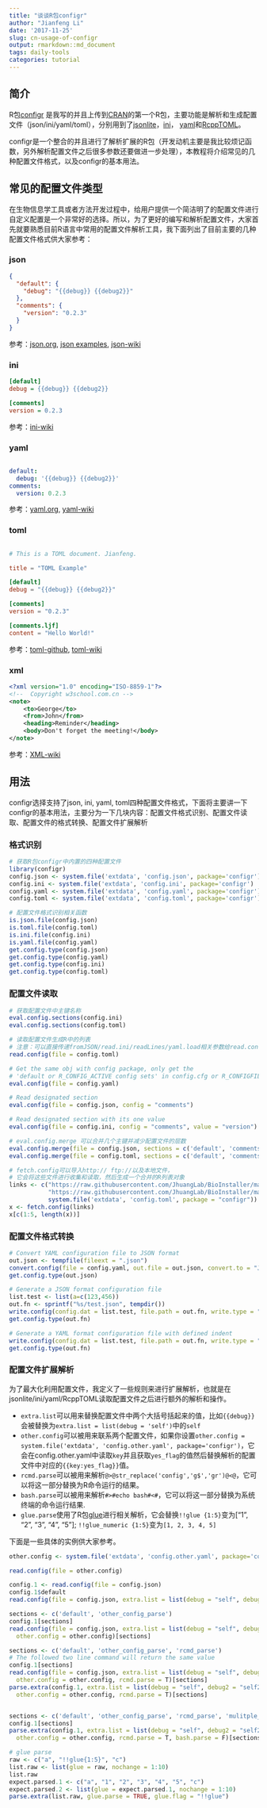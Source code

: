 ```yaml
---
title: "谈谈R包configr"
author: "Jianfeng Li"
date: '2017-11-25'
slug: cn-usage-of-configr
output: rmarkdown::md_document
tags: daily-tools
categories: tutorial
---
```


## 简介

R包[configr](https://github.com/Miachol/configr) 是我写的并且上传到[CRAN](https://cran.r-project.org/)的第一个R包，主要功能是解析和生成配置文件（json/ini/yaml/toml），分别用到了[jsonlite](https://github.com/jeroen/jsonlite)，[ini](https://github.com/dvdscripter/ini)， [yaml](https://cran.r-project.org/web/packages/yaml/index.html)和[RcppTOML](https://github.com/eddelbuettel/rcpptoml)。

configr是一个整合的并且进行了解析扩展的R包（开发动机主要是我比较烦记函数，另外解析配置文件之后很多参数还要做进一步处理），本教程将介绍常见的几种配置文件格式，以及configr的基本用法。


## 常见的配置文件类型

在生物信息学工具或者方法开发过程中，给用户提供一个简洁明了的配置文件进行自定义配置是一个非常好的选择。所以，为了更好的编写和解析配置文件，大家首先就要熟悉目前R语言中常用的配置文件解析工具，我下面列出了目前主要的几种配置文件格式供大家参考：

### json

```json
{
  "default": {
    "debug": "{{debug}} {{debug2}}"
  },
  "comments": {
    "version": "0.2.3"
  }
}
```
参考：[json.org](http://www.json.org/), [json examples](http://www.json.org/example.html), [json-wiki](https://en.wikipedia.org/wiki/JSON)

### ini

```ini
[default]
debug = {{debug}} {{debug2}}

[comments]
version = 0.2.3
```

参考：[ini-wiki](https://en.wikipedia.org/wiki/INI_file)

### yaml

```yaml

default:
  debug: '{{debug}} {{debug2}}'
comments:
  version: 0.2.3
```

参考：[yaml.org](http://www.yaml.org/), [yaml-wiki](https://en.wikipedia.org/wiki/YAML)

### toml

```toml

# This is a TOML document. Jianfeng.

title = "TOML Example"

[default]
debug = "{{debug}} {{debug2}}"

[comments]
version = "0.2.3"

[comments.ljf]
content = "Hello World!"
```

参考：[toml-github](https://github.com/toml-lang/toml), [toml-wiki](https://en.wikipedia.org/wiki/TOML)

### xml

```xml
<?xml version="1.0" encoding="ISO-8859-1"?>
<!--  Copyright w3school.com.cn -->
<note>
	<to>George</to>
	<from>John</from>
	<heading>Reminder</heading>
	<body>Don't forget the meeting!</body>
</note> 
```

参考：[XML-wiki](https://en.wikipedia.org/wiki/XML)

## 用法

configr选择支持了json, ini, yaml, toml四种配置文件格式，下面将主要讲一下configr的基本用法，主要分为一下几块内容：配置文件格式识别、配置文件读取、配置文件的格式转换、配置文件扩展解析


### 格式识别

```r
# 获取R包configr中内置的四种配置文件
library(configr)
config.json <- system.file('extdata', 'config.json', package='configr')
config.ini <- system.file('extdata', 'config.ini', package='configr')
config.yaml <- system.file('extdata', 'config.yaml', package='configr')
config.toml <- system.file('extdata', 'config.toml', package='configr')

# 配置文件格式识别相关函数
is.json.file(config.json)
is.toml.file(config.toml)
is.ini.file(config.ini)
is.yaml.file(config.yaml)
get.config.type(config.json)
get.config.type(config.yaml)
get.config.type(config.ini)
get.config.type(config.toml)
```

### 配置文件读取

```r
# 获取配置文件中主键名称
eval.config.sections(config.ini)
eval.config.sections(config.toml)

# 读取配置文件生成R中的列表
# 注意：可以直接传递fromJSON/read.ini/readLines/yaml.load相关参数给read.config
read.config(file = config.toml)

# Get the same obj with config package, only get the 
# 'default or R_CONFIG_ACTIVE config sets' in config.cfg or R_CONFIGFILE_ACTIVE
eval.config(file = config.yaml)

# Read designated section
eval.config(file = config.json, config = "comments")

# Read designated section with its one value
eval.config(file = config.ini, config = "comments", value = "version")

# eval.config.merge 可以合并几个主键并减少配置文件的层数
eval.config.merge(file = config.json, sections = c('default', 'comments'))
eval.config.merge(file = config.toml, sections = c('default', 'comments'))

# fetch.config可以导入http:// ftp://以及本地文件，
# 它会将这些文件进行收集和读取，然后生成一个合并的R列表对象
links <- c("https://raw.githubusercontent.com/JhuangLab/BioInstaller/master/inst/extdata/config/db/db_annovar.toml", 
           "https://raw.githubusercontent.com/JhuangLab/BioInstaller/master/inst/extdata/config/db/db_main.toml", 
           system.file('extdata', 'config.toml', package = "configr"))
x <- fetch.config(links)
x[c(1:5, length(x))]
```

### 配置文件格式转换

```r
# Convert YAML configuration file to JSON format
out.json <- tempfile(fileext = ".json")
convert.config(file = config.yaml, out.file = out.json, convert.to = "JSON")
get.config.type(out.json)

# Generate a JSON format configuration file
list.test <- list(a=c(123,456))
out.fn <- sprintf("%s/test.json", tempdir())
write.config(config.dat = list.test, file.path = out.fn, write.type = "json")
get.config.type(out.fn)

# Generate a YAML format configuration file with defined indent
write.config(config.dat = list.test, file.path = out.fn, write.type = "yaml", indent = 4)
get.config.type(out.fn)

```

### 配置文件扩展解析

为了最大化利用配置文件，我定义了一些规则来进行扩展解析，也就是在jsonlite/ini/yaml/RcppTOML读取配置文件之后进行额外的解析和操作。

- `extra.list`可以用来替换配置文件中两个大括号括起来的值，比如`{{debug}}`会被替换为`extra.list = list(debug = 'self')`中的`self`
- `other.config`可以被用来联系两个配置文件，如果你设置`other.config = system.file('extdata', 'config.other.yaml', package='configr')`，它会在config.other.yaml中读取`key`并且获取`yes_flag`的值然后替换解析的配置文件中对应的`{{key:yes_flag}}`值。
- `rcmd.parse`可以被用来解析`@>@str_replace('config','g$','gr')@<@`，它可以将这一部分替换为R命令运行的结果。
- `bash.parse`可以被用来解析`#>#echo bash#<#`，它可以将这一部分替换为系统终端的命令运行结果.
- `glue.parse`使用了R包[glue](https://cran.r-project.org/web/packages/glue/index.html)进行相关解析，它会替换`!!glue {1:5}`变为["1", "2", "3", "4", "5"]; `!!glue_numeric {1:5}`变为`[1, 2, 3, 4, 5]`

下面是一些具体的实例供大家参考。

```r
other.config <- system.file('extdata', 'config.other.yaml', package='configr')

read.config(file = other.config)

config.1 <- read.config(file = config.json)
config.1$default
read.config(file = config.json, extra.list = list(debug = "self", debug2 = "self2"))$default

sections <- c('default', 'other_config_parse')
config.1[sections]
read.config(file = config.json, extra.list = list(debug = "self", debug2 = "self2"), 
  other.config = other.config)[sections]

sections <- c('default', 'other_config_parse', 'rcmd_parse')
# The followed two line command will return the same value
config.1[sections]
read.config(file = config.json, extra.list = list(debug = "self", debug2 = "self2"), 
  other.config = other.config, rcmd.parse = T)[sections]
parse.extra(config.1, extra.list = list(debug = "self", debug2 = "self2"), 
  other.config = other.config, rcmd.parse = T)[sections]


sections <- c('default', 'other_config_parse', 'rcmd_parse', 'mulitple_parse')
config.1[sections]
parse.extra(config.1, extra.list = list(debug = "self", debug2 = "self2", yes = "1", no = "0"), 
  other.config = other.config, rcmd.parse = T, bash.parse = F)[sections]

# glue parse
raw <- c("a", "!!glue{1:5}", "c")
list.raw <- list(glue = raw, nochange = 1:10)
list.raw
expect.parsed.1 <- c("a", "1", "2", "3", "4", "5", "c")
expect.parsed.2 <- list(glue = expect.parsed.1, nochange = 1:10)
parse.extra(list.raw, glue.parse = TRUE, glue.flag = "!!glue")
```
